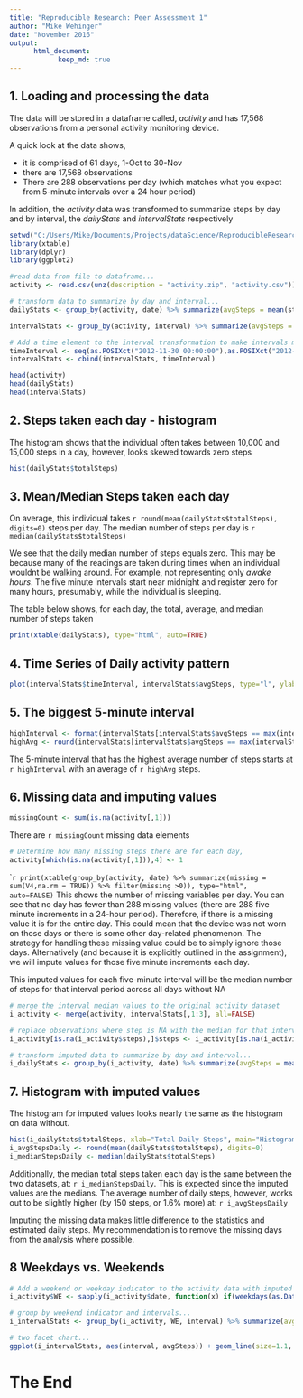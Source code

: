 ```yaml
---
title: "Reproducible Research: Peer Assessment 1"
author: "Mike Wehinger"
date: "November 2016"
output: 
      html_document:
            keep_md: true
---
```


## 1. Loading and processing the data
The data will be stored in a dataframe called, *activity* and has 17,568 observations from a personal activity monitoring device. 

A quick look at the data shows,

* it is comprised of 61 days, 1-Oct to 30-Nov
* there are 17,568 observations
* There are 288 observations per day (which matches what you expect from 5-minute intervals over a 24 hour period)

In addition, the *activity* data was transformed to summarize steps by day and by interval, the *dailyStats* and *intervalStats* respectively

```r
setwd("C:/Users/Mike/Documents/Projects/dataScience/ReproducibleResearch/RepData_PeerAssessment1")
library(xtable)
library(dplyr)
library(ggplot2)
```

```r
#read data from file to dataframe...
activity <- read.csv(unz(description = "activity.zip", "activity.csv"))

# transform data to summarize by day and interval...
dailyStats <- group_by(activity, date) %>% summarize(avgSteps = mean(steps,na.rm=TRUE), medianSteps = median(steps,na.rm=TRUE), totalSteps = sum(steps,na.rm=TRUE))

intervalStats <- group_by(activity, interval) %>% summarize(avgSteps = mean(steps,na.rm=TRUE), medianSteps = median(steps,na.rm=TRUE), totalSteps = sum(steps,na.rm=TRUE))

# Add a time element to the interval transformation to make intervals more intuitive (e.g. time of day)
timeInterval <- seq(as.POSIXct("2012-11-30 00:00:00"),as.POSIXct("2012-11-30 23:55:00"),by="5 mins")
intervalStats <- cbind(intervalStats, timeInterval)

head(activity)
head(dailyStats)
head(intervalStats)
```


## 2. Steps taken each day - histogram 

The histogram shows that the individual often takes between 10,000 and 15,000 steps in a day,
however, looks skewed towards zero steps
``` r
hist(dailyStats$totalSteps)
```

## 3. Mean/Median Steps taken each day 

On average, this individual takes `r round(mean(dailyStats$totalSteps), digits=0)` steps per day. The median number of steps per day is `r median(dailyStats$totalSteps)`


We see that the daily median number of steps equals zero. This may be because many of the readings are taken during times when an individual wouldnt be walking around. For example, not representing only *awake hours*. The five minute intervals start near midnight and register zero for many hours, presumably, while the individual is sleeping.

The table below shows, for each day, the total, average, and median number of steps taken

```r
print(xtable(dailyStats), type="html", auto=TRUE)
```


## 4. Time Series of Daily activity pattern

```r
plot(intervalStats$timeInterval, intervalStats$avgSteps, type="l", ylab="Avg Number of Steps", xlab="5-minute interval in time of day (24 hour)", main="Average steps per 5-min interval across all days")
```

## 5. The biggest 5-minute interval
```r
highInterval <- format(intervalStats[intervalStats$avgSteps == max(intervalStats$avgSteps),5], format = "%H:%M AM")
highAvg <- round(intervalStats[intervalStats$avgSteps == max(intervalStats$avgSteps),2], 0)

```
The 5-minute interval that has the highest average number of steps starts at `r highInterval` with an average of `r highAvg ` steps. 

## 6. Missing data and imputing values

```r
missingCount <- sum(is.na(activity[,1]))
```

There are `r missingCount` missing data elements

```r
# Determine how many missing steps there are for each day,
activity[which(is.na(activity[,1])),4] <- 1
```
````r
print(xtable(group_by(activity, date) %>% summarize(missing = sum(V4,na.rm = TRUE)) %>% filter(missing >0)), type="html", auto=FALSE)
```
This shows the number of missing variables per day. You can see that no day has fewer than 288 missing values (there are 288 five minute increments in a 24-hour period). Therefore, if there is a missing value it is for the entire day. This could mean that the device was not worn on those days or there is some other day-related phenomenon. The strategy for handling these missing value could be to simply ignore those days. Alternatively (and because it is explicitly outlined in the assignment), we will impute values for those five minute increments each day. 

This imputed values for each five-minute interval will be the median number of steps for that interval period across all days without NA

```r
# merge the interval median values to the original activity dataset
i_activity <- merge(activity, intervalStats[,1:3], all=FALSE)

# replace observations where step is NA with the median for that interval...
i_activity[is.na(i_activity$steps),]$steps <- i_activity[is.na(i_activity$steps),]$medianSteps

# transform imputed data to summarize by day and interval...
i_dailyStats <- group_by(i_activity, date) %>% summarize(avgSteps = mean(steps,na.rm=TRUE), medianSteps = median(steps,na.rm=TRUE), totalSteps = sum(steps,na.rm=TRUE))

```

## 7. Histogram with imputed values

The histogram for imputed values looks nearly the same as the histogram on data without.

```r
hist(i_dailyStats$totalSteps, xlab="Total Daily Steps", main="Histogram of Daily Total Steps")
i_avgStepsDaily <- round(mean(dailyStats$totalSteps), digits=0)
i_medianStepsDaily <- median(dailyStats$totalSteps)
```

Additionally, the median total steps taken each day is the same between the two datasets, at: `r i_medianStepsDaily `. This is expected since the imputed values are the medians. The average number of daily steps, however, works out to be slightly higher (by 150 steps, or 1.6% more) at: `r i_avgStepsDaily`

Imputing the missing data makes little difference to the statistics and estimated daily steps. My recommendation is to remove the missing days from the analysis where possible.

## 8 Weekdays vs. Weekends


```r
# Add a weekend or weekday indicator to the activity data with imputed values...
i_activity$WE <- sapply(i_activity$date, function(x) if(weekdays(as.Date(x), abbreviate = TRUE) == "Sat" | weekdays(as.Date(x), abbreviate = TRUE) == "Sun") "Weekend" else "Weekday")

# group by weekend indicator and intervals...
i_intervalStats <- group_by(i_activity, WE, interval) %>% summarize(avgSteps = mean(steps,na.rm=TRUE), medianSteps = median(steps,na.rm=TRUE), totalSteps = sum(steps,na.rm=TRUE))

# two facet chart...
ggplot(i_intervalStats, aes(interval, avgSteps)) + geom_line(size=1.1, color="Blue") + geom_point(size=1, shape=21, color="DarkBlue", bg="LightBlue") + facet_grid(WE ~ .) + ggtitle("Average Steps per 5-min Interval") + theme_bw() + theme(strip.background = element_rect(fill="indianred"), panel.grid.minor.y = element_line(colour="pink"), panel.grid.major.y = element_line(colour="pink"), panel.grid.major.x = element_line(colour="pink"), panel.grid.minor.x = element_blank())
```

The End
=======